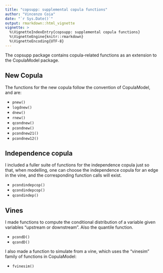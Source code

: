 ```yaml
---
title: "copsupp: supplemental copula functions"
author: "Vincenzo Coia"
date: "`r Sys.Date()`"
output: rmarkdown::html_vignette
vignette: >
  %\VignetteIndexEntry{copsupp: supplemental copula functions}
  %\VignetteEngine{knitr::rmarkdown}
  %\VignetteEncoding{UTF-8}
---
```


The copsupp package contains copula-related functions as an extension to the CopulaModel package.

## New Copula

The functions for the new copula follow the convention of CopulaModel, and are:

* `pnew()`
* `logdnew()`
* `dnew()`
* `rnew()`
* `qcondnew()`
* `pcondnew()`
* `pcondnew21()`
* `pcondnew12()`

## Independence copula

I included a fuller suite of functions for the independence copula just so that, when modelling, one can choose the independence copula for an edge in the vine, and the corresponding function calls will exist.

* `pcondindepcop()`
* `qcondindepcop()`
* `qcondindep()`

## Vines

I made functions to compute the conditional distribution of a variable given variables "upstream or downstream". Also the quantile function.

* `pcondD()`
* `qcondD()`

I also made a function to simulate from a vine, which uses the "vinesim" family of functions in CopulaModel:

* `fvinesim()`

